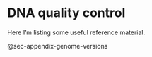 # DNA quality control

Here I'm listing some useful reference material.

@sec-appendix-genome-versions
